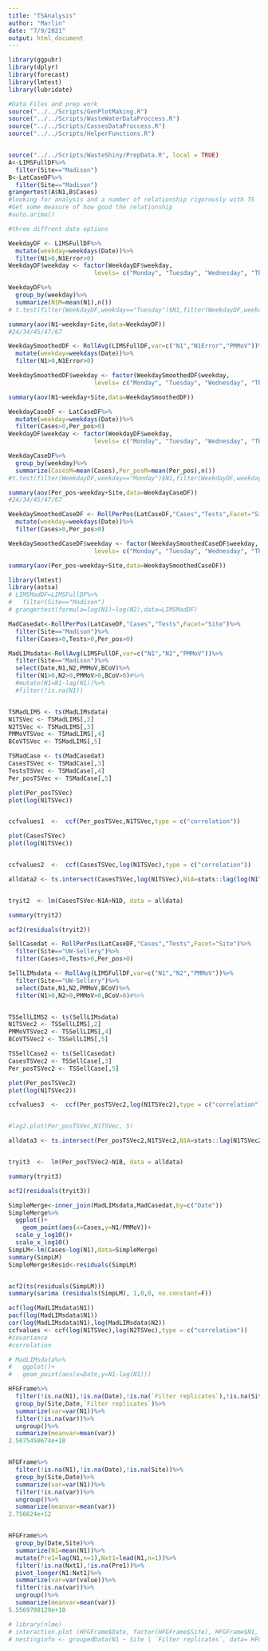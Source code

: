 ```yaml
---
title: "TSAnalysis"
author: "Marlin"
date: "7/9/2021"
output: html_document
---
```


```r
library(ggpubr)
library(dplyr)
library(forecast)
library(lmtest)
library(lubridate)

#Data Files and prep work
source("../../Scripts/GenPlotMaking.R")
source("../../Scripts/WasteWaterDataProccess.R")
source("../../Scripts/CassesDataProccess.R")
source("../../Scripts/HelperFunctions.R")


source("../../Scripts/WasteShiny/PrepData.R", local = TRUE)
A<-LIMSFullDF%>%
  filter(Site=="Madison")
B<-LatCaseDF%>%
  filter(Site=="Madison")
grangertest(A$N1,B$Cases)
#looking for analysis and a number of relationship rigorously with TS
#Get some measure of how good the relationship
#auto.arima()

#three diffrent date options
```

```r
WeekdayDF <- LIMSFullDF%>%
  mutate(weekday=weekdays(Date))%>%
  filter(N1>0,N1Error>0)
WeekdayDF$weekday <- factor(WeekdayDF$weekday,
                        levels= c("Monday", "Tuesday", "Wednesday", "Thursday","Friday","Saturday","Sunday"))

WeekdayDF%>%
  group_by(weekday)%>%
  summarize(N1M=mean(N1),n())
# t.test(filter(WeekdayDF,weekday=="Tuesday")$N1,filter(WeekdayDF,weekday=="Saturday")$N1)

summary(aov(N1~weekday+Site,data=WeekdayDF))
#24/34/45/47/67

WeekdaySmoothedDF <- RollAvg(LIMSFullDF,var=c("N1","N1Error","PMMoV"))%>%
  mutate(weekday=weekdays(Date))%>%
  filter(N1>0,N1Error>0)

WeekdaySmoothedDF$weekday <- factor(WeekdaySmoothedDF$weekday,
                        levels= c("Monday", "Tuesday", "Wednesday", "Thursday","Friday","Saturday","Sunday"))

summary(aov(N1~weekday+Site,data=WeekdaySmoothedDF))


```

```r
WeekdayCaseDF <- LatCaseDF%>%
  mutate(weekday=weekdays(Date))%>%
  filter(Cases>0,Per_pos>0)
WeekdayDF$weekday <- factor(WeekdayDF$weekday,
                        levels= c("Monday", "Tuesday", "Wednesday", "Thursday","Friday","Saturday","Sunday"))

WeekdayCaseDF%>%
  group_by(weekday)%>%
  summarize(CasesM=mean(Cases),Per_posM=mean(Per_pos),n())
#t.test(filter(WeekdayDF,weekday=="Monday")$N1,filter(WeekdayDF,weekday=="Thursday")$N1)

summary(aov(Per_pos~weekday+Site,data=WeekdayCaseDF))
#24/34/45/47/67

WeekdaySmoothedCaseDF <- RollPerPos(LatCaseDF,"Cases","Tests",Facet="Site")%>%
  mutate(weekday=weekdays(Date))%>%
  filter(Cases>0,Per_pos>0)

WeekdaySmoothedCaseDF$weekday <- factor(WeekdaySmoothedCaseDF$weekday,
                        levels= c("Monday", "Tuesday", "Wednesday", "Thursday","Friday","Saturday","Sunday"))

summary(aov(Per_pos~weekday+Site,data=WeekdaySmoothedCaseDF))

```



```r
library(lmtest)
library(astsa)
# LIMSMadDF=LIMSFullDF%>%
#   filter(Site=="Madison")
# grangertest(formula=log(N1)~log(N2),data=LIMSMadDF)

MadCasedat<-RollPerPos(LatCaseDF,"Cases","Tests",Facet="Site")%>%
  filter(Site=="Madison")%>%
  filter(Cases>0,Tests>0,Per_pos>0)

MadLIMsdata<-RollAvg(LIMSFullDF,var=c("N1","N2","PMMoV"))%>%
  filter(Site=="Madison")%>%
  select(Date,N1,N2,PMMoV,BCoV)%>%
  filter(N1>0,N2>0,PMMoV>0,BCoV>0)#%>%
  #mutate(N1=N1-lag(N1))%>%
  #filter(!is.na(N1))


TSMadLIMS <- ts(MadLIMsdata)
N1TSVec <- TSMadLIMS[,2]
N2TSVec <- TSMadLIMS[,3]
PMMoVTSVec <- TSMadLIMS[,4]
BCoVTSVec <- TSMadLIMS[,5]

TSMadCase <- ts(MadCasedat)
CasesTSVec <- TSMadCase[,3]
TestsTSVec <- TSMadCase[,4]
Per_posTSVec <- TSMadCase[,5]
```

```r

plot(Per_posTSVec)
plot(log(N1TSVec))


ccfvalues1  <-  ccf(Per_posTSVec,N1TSVec,type = c("correlation"))
```



```r
plot(CasesTSVec)
plot(log(N1TSVec))


ccfvalues2  <-  ccf(CasesTSVec,log(N1TSVec),type = c("correlation"))

alldata2 <- ts.intersect(CasesTSVec,log(N1TSVec),N1A=stats::lag(log(N1TSVec),1),N1B=stats::lag(log(N1TSVec),-12), N1C <- stats::lag(log(N1TSVec),-11), N1D=stats::lag(log(N1TSVec),-10))


tryit2  <- lm(CasesTSVec~N1A+N1D, data = alldata)

summary(tryit2)

acf2(residuals(tryit2))
```



```r
SellCasedat <- RollPerPos(LatCaseDF,"Cases","Tests",Facet="Site")%>%
  filter(Site=="UW-Sellery")%>%
  filter(Cases>0,Tests>0,Per_pos>0)

SellLIMsdata <- RollAvg(LIMSFullDF,var=c("N1","N2","PMMoV"))%>%
  filter(Site=="UW-Sellery")%>%
  select(Date,N1,N2,PMMoV,BCoV)%>%
  filter(N1>0,N2>0,PMMoV>0,BCoV>0)#%>%


TSSellLIMS2 <- ts(SellLIMsdata)
N1TSVec2 <- TSSellLIMS[,2]
PMMoVTSVec2 <- TSSellLIMS[,4]
BCoVTSVec2 <- TSSellLIMS[,5]

TSSellCase2 <- ts(SellCasedat)
CasesTSVec2 <- TSSellCase[,3]
Per_posTSVec2 <- TSSellCase[,5]

plot(Per_posTSVec2)
plot(log(N1TSVec2))

ccfvalues3  <-  ccf(Per_posTSVec2,log(N1TSVec2),type = c("correlation"))


#lag2.plot(Per_posTSVec,N1TSVec, 5)

alldata3 <- ts.intersect(Per_posTSVec2,N1TSVec2,N1A=stats::lag(N1TSVec2,-4),N1B=stats::lag(N1TSVec2,-12), N1C <- stats::lag(N1TSVec2,-11), N1D=stats::lag(N1TSVec2,-10))


tryit3  <-  lm(Per_posTSVec2~N1B, data = alldata)

summary(tryit3)

acf2(residuals(tryit3))

```











```r
SimpleMerge<-inner_join(MadLIMsdata,MadCasedat,by=c("Date"))
SimpleMerge%>%
  ggplot()+
    geom_point(aes(x=Cases,y=N1/PMMoV))+
  scale_y_log10()+
  scale_x_log10()
SimpLM<-lm(Cases~log(N1),data=SimpleMerge)
summary(SimpLM)
SimpleMerge$Resid<-residuals(SimpLM)


acf2(ts(residuals(SimpLM)))
summary(sarima (residuals(SimpLM), 1,0,0, no.constant=F))
```





```r
acf(log(MadLIMsdata$N1))
pacf(log(MadLIMsdata$N1))
cor(log(MadLIMsdata$N1),log(MadLIMsdata$N2))
ccfvalues <- ccf(log(N1TSVec),log(N2TSVec),type = c("correlation"))
#covariance
#correlation

# MadLIMsdata%>%
#   ggplot()+
#   geom_point(aes(x=Date,y=N1-lag(N1)))
```




```r
HFGFrame%>%
  filter(!is.na(N1),!is.na(Date),!is.na(`Filter replicates`),!is.na(Site))%>%
  group_by(Site,Date,`Filter replicates`)%>%
  summarize(var=var(N1))%>%
  filter(!is.na(var))%>%
  ungroup()%>%
  summarize(meanvar=mean(var))
2.5075450674e+10


HFGFrame%>%
  filter(!is.na(N1),!is.na(Date),!is.na(Site))%>%
  group_by(Site,Date)%>%
  summarize(var=var(N1))%>%
  filter(!is.na(var))%>%
  ungroup()%>%
  summarize(meanvar=mean(var))
2.756624e+12				


HFGFrame%>%
  group_by(Date,Site)%>%
  summarize(N1=mean(N1))%>%
  mutate(Pre1=lag(N1,n=1),Nxt1=lead(N1,n=1))%>%
  filter(!is.na(Nxt1),!is.na(Pre1))%>%
  pivot_longer(N1:Nxt1)%>%
  summarize(var=var(value))%>%
  filter(!is.na(var))%>%
  ungroup()%>%
  summarize(meanvar=mean(var))
5.5569708129e+10

# library(nlme)
# interaction.plot (HFGFrame$Date, factor(HFGFrame$Site), HFGFrame$N1, lty=c(1:3),lwd=2,ylab="mean of Y", xlab="time", trace.label="Treatment")
# nestinginfo <- groupedData(N1 ~ Site | `Filter replicates`, data= HFGFrame)
```
